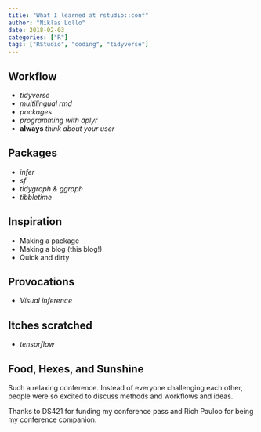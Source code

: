 ```yaml
---
title: "What I learned at rstudio::conf"
author: "Niklas Lollo"
date: 2018-02-03
categories: ["R"]
tags: ["RStudio", "coding", "tidyverse"]
---
```


## Workflow
- *tidyverse*
- *multilingual rmd*
- *packages*
- *programming with dplyr*
- **always**  *think about your user*

## Packages
- *infer*
- *sf*
- *tidygraph & ggraph*
- *tibbletime*

## Inspiration
- Making a package
- Making a blog (this blog!)
- Quick and dirty

## Provocations
- *Visual inference*

## Itches scratched
- *tensorflow*

## Food, Hexes, and Sunshine
Such a relaxing conference. Instead of everyone challenging each other, people were so excited to discuss methods and workflows and ideas.

Thanks to DS421 for funding my conference pass and Rich Pauloo for being my conference companion.
